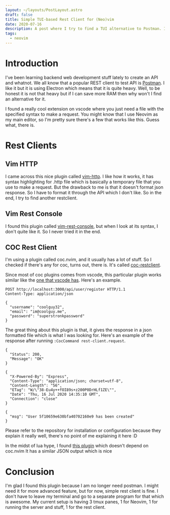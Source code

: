 ```yaml
---
layout: ~/layouts/PostLayout.astro
draft: false
title: Simple TUI-based Rest Client for (Neo)vim
date: 2020-07-16
description: A post where I try to find a TUI alternative to Postman. In other word, REST client but in TUI
tags:
  - neovim
---
```


# Introduction
I've been learning backend web development stuff lately to create an API and whatnot. We all know that a popular REST client to test API is [Postman](https://postman.com). I like it but it is using Electron which means that it is quite heavy. Well, to be honest it is not that heavy but if I can save more RAM then why won't I find an alternative for it.

I found a really cool extension on vscode where you just need a file with the specified syntax to make a request. You might know that I use Neovim as my main editor, so I'm pretty sure there's a few that works like this. Guess what, there is.

# Rest Clients
## Vim HTTP
I came across this nice plugin called [vim-http](https://github.com/nicwest/vim-http). I like how it works, it has syntax highlighting for .http file which is basically a temporary file that you use to make a request. But the drawback to me is that it doesn't format json response. So I have to format it through the API which I don't like. So in the end, I try to find another restclient.

## Vim Rest Console
I found this plugin called [vim-rest-console](https://github.com/diepm/vim-rest-console), but when I look at its syntax, I don't quite like it. So I never tried it in the end.

## COC Rest Client
I'm using a plugin called coc.nvim, and it usually has a lot of stuff. So I checked if there's any for coc, turns out, there is. It's called [coc-restclient](https://github.com/pr4th4m/coc-restclient).

Since most of coc plugins comes from vscode, this particular plugin works similar like the [one that vscode has](https://marketplace.visualstudio.com/items?itemName=humao.rest-client). Here's an example.

```
POST http://localhost:3000/api/user/register HTTP/1.1
Content-Type: application/json

{
  "username": "coolguy32",
  "email": "im@coolguy.me",
  "password": "superstronkpassword"
}
```

The great thing about this plugin is that, it gives the response in a json formatted file which is what I was looking for. Here's an example of the response after running `:CocCommand rest-client.request`.

```
{
  "Status": 200,
  "Message": "OK"
}

{
  "X-Powered-By": "Express",
  "Content-Type": "application/json; charset=utf-8",
  "Content-Length": "56",
  "ETag": "W/\"38-Eu4y++fOI89s+z200P0DrHLf1ZE\"",
  "Date": "Thu, 16 Jul 2020 14:35:10 GMT",
  "Connection": "close"
}

{
  "msg": "User 5f10659e630bfa40702160e9 has been created"
}
```

Please refer to the repository for installation or configuration because they explain it really well, there's no point of me explaining it here :D


<Update date="2021-04-19">

In the midst of lua hype, I found [this plugin](https://github.com/NTBBloodbath/rest.nvim) which doesn't depend on coc.nvim
It has a similar JSON output which is nice

</Update>

# Conclusion
I'm glad I found this plugin because I am no longer need postman. I might need it for more advanced feature, but for now, simple rest client is fine. I don't have to leave my terminal and go to a separate program for that which is awesome. My current setup is having 3 tmux panes, 1 for Neovim, 1 for running the server and stuff, 1 for the rest client.
